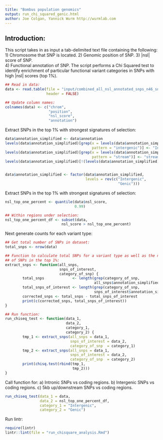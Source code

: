 ```yaml
---
title: "Bombus population genomics"
output: run_chi_squared_genic.html
author: Joe Colgan, Yannick Wurm http://wurmlab.com
---
```


## Introduction:
This script takes in as input a tab-delimited text file containing the following:
1) Chromosome that SNP is located.
2) Genomic position of SNP.
3) |nsl| score of SNP.  
4) Functional annotation of SNP.
The script performs a Chi Squared test to identify enrichment of particular functional variant categories in SNPs with high |nsl| scores (top 1%).  

```r
## Read in data:
data <- read.table(file = "input/combined_all_nsl_annotated_snps_n46_snp_positions.annotated.txt",
                   header = FALSE)

## Update column names:
colnames(data) <- c("chrom",
                    "position",
                    "nsl_score",
                    "annotation")
```

Extract SNPs in the top 1% with strongest signatures of selection:

```r
data$annotation_simplified <- data$annotation
levels(data$annotation_simplified)[grep(x = levels(data$annotation_simplified),
                                        pattern = "intergenic")] <- "Intergenic"
levels(data$annotation_simplified)[grep(x = levels(data$annotation_simplified),
                                        pattern = "stream")] <- "stream"
levels(data$annotation_simplified)[!(levels(data$annotation_simplified) %in% c("Intergenic",
                                                                               "stream"))] <- "Genic"

data$annotation_simplified <- factor(data$annotation_simplified,
                                     levels = rev(c("Intergenic",
                                                    "Genic")))
```

Extract SNPs in the top 1% with strongest signatures of selection:

```r
nsl_top_one_percent <- quantile(data$nsl_score,
                                0.99)

## Within regions under selection:
nsl_top_one_percent_df <- subset(data,
                          nsl_score > nsl_top_one_percent)
```

Next generate counts for each variant type:

```r
## Get total number of SNPs in dataset:
total_snps <- nrow(data)

## Function to calculate total SNPs for a variant type as well as the number
## of SNPs in the top 1%:
extract_snps <- function(all_snps,
                         snps_of_interest,
                         category_of_snp) {
        total_snps             <- length(grep(category_of_snp,
                                         all_snps$annotation_simplified))
        total_snps_of_interest <- length(grep(category_of_snp,
                                         snps_of_interest$annotation_simplified))
        corrected_snps <- total_snps - total_snps_of_interest
        print(c(corrected_snps, total_snps_of_interest))
}

## Run function:
run_chiseq_test <- function(data_1,
                            data_2,
                            category_1,
                            category_2) {
        tmp_1 <- extract_snps(all_snps = data_1,
                              snps_of_interest = data_2,
                              category_of_snp  = category_1)
        tmp_2 <- extract_snps(all_snps = data_1,
                              snps_of_interest = data_2,
                              category_of_snp  = category_2)
        print(chisq.test(rbind(tmp_1,
                               tmp_2)))
}
```

Call function for:
a) Intronic SNPs vs coding regions.
b) Intergenic SNPs vs coding regions.
c) 5kb up/downstream SNPs vs coding regions.

```r
run_chiseq_test(data_1 = data,
                data_2 = nsl_top_one_percent_df,
                category_1 = "Intergenic",
                category_2 = "Genic")
```

Run lintr:

```r
require(lintr)
lintr::lint(file = "run_chisquare_analysis.Rmd")
```
